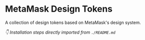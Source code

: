 

<Meta title="Getting Started/Introduction" />

# MetaMask Design Tokens

A collection of design tokens based on MetaMask's design system.

_👇 Installation steps directly imported from `./README.md`_

<Description markdown={README} />
